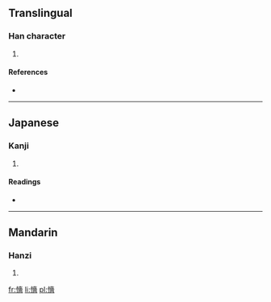 ==Translingual==

===Han character===
{{Han char|rn=61|rad=心|as=13|sn=16|four=|canj=心土人田 (PGOW)}}

# {{defn|Han|sort=心13}}

====References====
* {{Han ref|kx=0406.040|dkj=11337|hdz=42360.070|uh=61CE|ud=25038}}

----

==Japanese==

===Kanji===
{{ja-kanji|grade=|rs=心13}}

# {{defn|Japanese|sort=心13}}

====Readings====
* {{ja-readings|on=[[しょく]] (shoku), [[しき]] (shiki)|kun=[[うらむ]] (uramu), [[かなしむ]] (kanashimu)}}

----

==Mandarin==

===Hanzi===
{{cmn-hanzi|pin=[[sè]] ([[se4]])|wg=se<sup>4</sup>}}

# {{defn|Mandarin|sort=心13}}

[[fr:懎]]
[[li:懎]]
[[pl:懎]]
